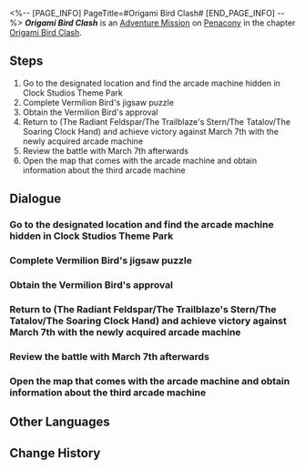 <%-- [PAGE_INFO]
PageTitle=#Origami Bird Clash#
[END_PAGE_INFO] --%>
{{Stub|Dialogue.}}
{{Mission Infobox
|id            = 8023103
|title         = 
|image         = <!--Mission Origami Bird Clash.png-->
|type          = Adventure
|event_name    = 
|chapter       = Origami Bird Clash
|requirements  = [[Adventure Mission]] ''[[Origami Bird Clash]]'' completed
|summary       = <!--official mission summary from Fate's Atlas-->
|characters    = March 7th; Silver Wolf; Trailblazer; Vermilion Bird
|startLocation = [[Penacony]] - [[Clock Studios Theme Park]]
|world         = Penacony
|area          = Clock Studios Theme Park
|prev          = 
|next          = Origami Bird Clash: Collector's Edition
|rewards       = Stellar Jade*30; Traveler's Guide*4; Lost Crystal*4; Credit*60,000
}}
'''''Origami Bird Clash''''' is an [[Adventure Mission]] on [[Penacony]] in the chapter [[Origami Bird Clash]].

==Steps==
# Go to the designated location and find the arcade machine hidden in Clock Studios Theme Park
# Complete Vermilion Bird's jigsaw puzzle
# Obtain the Vermilion Bird's approval
# Return to (The Radiant Feldspar/The Trailblaze's Stern/The Tatalov/The Soaring Clock Hand) and achieve victory against March 7th with the newly acquired arcade machine
# Review the battle with March 7th afterwards
# Open the map that comes with the arcade machine and obtain information about the third arcade machine

<!--
==Gameplay Notes==

--><!--
==Trial Character==

-->
==Dialogue==
{{Stub Dialogue}}
===Go to the designated location and find the arcade machine hidden in Clock Studios Theme Park===
{{Mission Description|type=adventure|location=Clock Studios Theme Park|You have received an invitation from The Family &mdash; Tinah of the Iris Family invites you to test a match-3 puzzle battle game called "Origami Bird Clash."<br />It doesn't seem like a scam... So, go take a look? There's nothing to lose.}}
{{Dialogue Start}}
:{{tx}}
{{Dialogue End}}

===Complete Vermilion Bird's jigsaw puzzle===
{{Dialogue Start}}
:{{tx}}
{{Dialogue End}}

===Obtain the Vermilion Bird's approval===
{{Dialogue Start}}
:{{tx}}
{{Dialogue End}}

===Return to (The Radiant Feldspar/The Trailblaze's Stern/The Tatalov/The Soaring Clock Hand) and achieve victory against March 7th with the newly acquired arcade machine===
{{Dialogue Start}}
:{{tx}}
{{Dialogue End}}

===Review the battle with March 7th afterwards===
{{Dialogue Start}}
:{{tx}}
{{Dialogue End}}

===Open the map that comes with the arcade machine and obtain information about the third arcade machine===
{{Dialogue Start}}
:{{tx}}
{{Dialogue End}}

==Other Languages==
{{Other Languages
|en   = Origami Bird Clash
|zhs  = 「折纸小鸟对对碰」
|zht  = 「摺紙小鳥對對碰」
|ja   = 「折り紙の小鳥マッチ」
|ko   = 「종이새 팡팡」
|es   = Choque de pajaritos de papel
|fr   = Rififruit chez les oiseaux en origami
|ru   = Бумажная дуэль
|th   = นกกระดาษตะลุมบอน
|vi   = Chim Giấy Đại Chiến
|de   = Origamivogel-Matching
|id   = Adu Jotos Burung Origami
|pt   = Choque de Pássaro de Origami
}}

==Change History==
{{Change History|2.3}}
